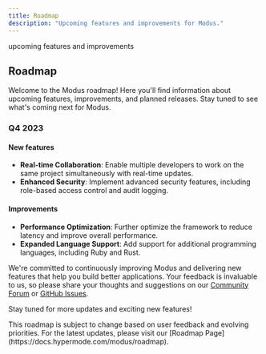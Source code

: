 ```yaml
---
title: Roadmap
description: "Upcoming features and improvements for Modus."
---
```


<Warning>upcoming features and improvements</Warning>

## Roadmap

Welcome to the Modus roadmap! Here you'll find information about upcoming features, improvements, and planned releases.
Stay tuned to see what's coming next for Modus.

### Q4 2023

#### New features

- **Real-time Collaboration**: Enable multiple developers to work on the same project simultaneously with real-time
  updates.
- **Enhanced Security**: Implement advanced security features, including role-based access control and audit logging.

#### Improvements

- **Performance Optimization**: Further optimize the framework to reduce latency and improve overall performance.
- **Expanded Language Support**: Add support for additional programming languages, including Ruby and Rust.

We're committed to continuously improving Modus and delivering new features that help you build better applications.
Your feedback is invaluable to us, so please share your thoughts and suggestions on our
[Community Forum](https://community.hypermode.com) or [GitHub Issues](https://github.com/hypermodeinc/modus/issues).

Stay tuned for more updates and exciting new features!

<Note>
  This roadmap is subject to change based on user feedback and evolving priorities. For the latest updates, please visit
  our [Roadmap Page](https://docs.hypermode.com/modus/roadmap).
</Note>
